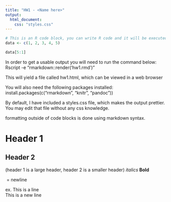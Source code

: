 ```yaml
---
title: "HW1 - <Name here>"
output: 
  html_document:
    css: "styles.css"   
---
```


```r
# This is an R code block, you can write R code and it will be executed.
data <- c(1, 2, 3, 4, 5)

data[5:1]
```


In order to get a usable output you will need to run the command below:
Rscript -e "rmarkdown::render('hw1.rmd')"

This will yield a file called hw1.html, which can be viewed in a web browser

You will also need the following packages installed:
install.packages(c("rmarkdown", "knitr", "pandoc"))

By default, I have included a styles.css file, which makes the output prettier. You may edit that file without any css knowledge.

formatting outside of code blocks is done using markdown syntax.

# Header 1
## Header 2
(header 1 is a large header, header 2 is a smaller header)
*italics*
**Bold**

\ = newline

ex. This is a line\
This is a new line
